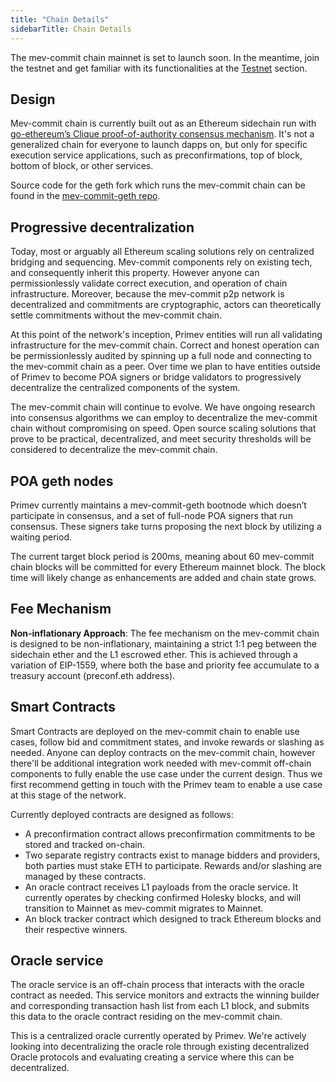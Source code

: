 ```yaml
---
title: "Chain Details"
sidebarTitle: Chain Details
---
```


The mev-commit chain mainnet is set to launch soon. In the meantime, join the testnet and get familiar with its functionalities at the [Testnet](/developers/testnet) section.

## Design

Mev-commit chain is currently built out as an Ethereum sidechain run with [go-ethereum’s Clique proof-of-authority consensus mechanism](https://geth.ethereum.org/docs/tools/clef/clique-signing). It's not a generalized chain for everyone to launch dapps on, but only for specific execution service applications, such as preconfirmations, top of block, bottom of block, or other services.

Source code for the geth fork which runs the mev-commit chain can be found in the [mev-commit-geth repo](https://github.com/primev/mev-commit-geth).

## Progressive decentralization

Today, most or arguably all Ethereum scaling solutions rely on centralized bridging and sequencing. Mev-commit components rely on existing tech, and consequently inherit this property. However anyone can permissionlessly validate correct execution, and operation of chain infrastructure. Moreover, because the mev-commit p2p network is decentralized and commitments are cryptographic, actors can theoretically settle commitments without the mev-commit chain.

At this point of the network's inception, Primev entities will run all validating infrastructure for the mev-commit chain. Correct and honest operation can be permissionlessly audited by spinning up a full node and connecting to the mev-commit chain as a peer. Over time we plan to have entities outside of Primev to become POA signers or bridge validators to progressively decentralize the centralized components of the system.

The mev-commit chain will continue to evolve. We have ongoing research into consensus algorithms we can employ to decentralize the mev-commit chain without compromising on speed. Open source scaling solutions that prove to be practical, decentralized, and meet security thresholds will be considered to decentralize the mev-commit chain.

## POA geth nodes

Primev currently maintains a mev-commit-geth bootnode which doesn’t participate in consensus, and a set of full-node POA signers that run consensus. These signers take turns proposing the next block by utilizing a waiting period.

The current target block period is 200ms, meaning about 60 mev-commit chain blocks will be committed for every Ethereum mainnet block. The block time will likely change as enhancements are added and chain state grows.

## Fee Mechanism

**Non-inflationary Approach**: The fee mechanism on the mev-commit chain is designed to be non-inflationary, maintaining a strict 1:1 peg between the sidechain ether and the L1 escrowed ether. This is achieved through a variation of EIP-1559, where both the base and priority fee accumulate to a treasury account (preconf.eth address).

## Smart Contracts

Smart Contracts are deployed on the mev-commit chain to enable use cases, follow bid and commitment states, and invoke rewards or slashing as needed. Anyone can deploy contracts on the mev-commit chain, however there'll be additional integration work needed with mev-commit off-chain components to fully enable the use case under the current design. Thus we first recommend getting in touch with the Primev team to enable a use case at this stage of the network.

Currently deployed contracts are designed as follows:

- A preconfirmation contract allows preconfirmation commitments to be stored and tracked on-chain.
- Two separate registry contracts exist to manage bidders and providers, both parties must stake ETH to participate. Rewards and/or slashing are managed by these contracts.
- An oracle contract receives L1 payloads from the oracle service. It currently operates by checking confirmed Holesky blocks, and will transition to Mainnet as mev-commit migrates to Mainnet.
- An block tracker contract which designed to track Ethereum blocks and their respective winners.

## Oracle service

The oracle service is an off-chain process that interacts with the oracle contract as needed. This service monitors and extracts the winning builder and corresponding transaction hash list from each L1 block, and submits this data to the oracle contract residing on the mev-commit chain.

This is a centralized oracle currently operated by Primev. We're actively looking into decentralizing the oracle role through existing decentralized Oracle protocols and evaluating creating a service where this can be decentralized.
